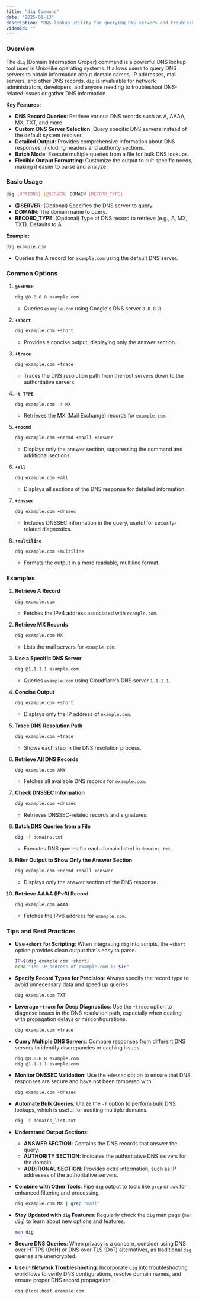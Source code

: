 ```yaml
---
title: "dig Command"
date: "2025-01-13"
description: "DNS lookup utility for querying DNS servers and troubleshooting DNS issues."
videoId: ""
---
```


### Overview

The `dig` (Domain Information Groper) command is a powerful DNS lookup tool used in Unix-like operating systems. It allows users to query DNS servers to obtain information about domain names, IP addresses, mail servers, and other DNS records. `dig` is invaluable for network administrators, developers, and anyone needing to troubleshoot DNS-related issues or gather DNS information.

**Key Features:**
- **DNS Record Queries**: Retrieve various DNS records such as A, AAAA, MX, TXT, and more.
- **Custom DNS Server Selection**: Query specific DNS servers instead of the default system resolver.
- **Detailed Output**: Provides comprehensive information about DNS responses, including headers and authority sections.
- **Batch Mode**: Execute multiple queries from a file for bulk DNS lookups.
- **Flexible Output Formatting**: Customize the output to suit specific needs, making it easier to parse and analyze.

### Basic Usage

```bash
dig [OPTIONS] [@SERVER] DOMAIN [RECORD_TYPE]
```

- **@SERVER**: (Optional) Specifies the DNS server to query.
- **DOMAIN**: The domain name to query.
- **RECORD_TYPE**: (Optional) Type of DNS record to retrieve (e.g., A, MX, TXT). Defaults to A.

**Example:**
```bash
dig example.com
```
- Queries the A record for `example.com` using the default DNS server.

### Common Options

1. **`@SERVER`**
   ```bash
   dig @8.8.8.8 example.com
   ```
   - Queries `example.com` using Google's DNS server `8.8.8.8`.

2. **`+short`**
   ```bash
   dig example.com +short
   ```
   - Provides a concise output, displaying only the answer section.

3. **`+trace`**
   ```bash
   dig example.com +trace
   ```
   - Traces the DNS resolution path from the root servers down to the authoritative servers.

4. **`-t TYPE`**
   ```bash
   dig example.com -t MX
   ```
   - Retrieves the MX (Mail Exchange) records for `example.com`.

5. **`+nocmd`**
   ```bash
   dig example.com +nocmd +noall +answer
   ```
   - Displays only the answer section, suppressing the command and additional sections.

6. **`+all`**
   ```bash
   dig example.com +all
   ```
   - Displays all sections of the DNS response for detailed information.

7. **`+dnssec`**
   ```bash
   dig example.com +dnssec
   ```
   - Includes DNSSEC information in the query, useful for security-related diagnostics.

8. **`+multiline`**
   ```bash
   dig example.com +multiline
   ```
   - Formats the output in a more readable, multiline format.

### Examples

1. **Retrieve A Record**
   ```bash
   dig example.com
   ```
   - Fetches the IPv4 address associated with `example.com`.

2. **Retrieve MX Records**
   ```bash
   dig example.com MX
   ```
   - Lists the mail servers for `example.com`.

3. **Use a Specific DNS Server**
   ```bash
   dig @1.1.1.1 example.com
   ```
   - Queries `example.com` using Cloudflare's DNS server `1.1.1.1`.

4. **Concise Output**
   ```bash
   dig example.com +short
   ```
   - Displays only the IP address of `example.com`.

5. **Trace DNS Resolution Path**
   ```bash
   dig example.com +trace
   ```
   - Shows each step in the DNS resolution process.

6. **Retrieve All DNS Records**
   ```bash
   dig example.com ANY
   ```
   - Fetches all available DNS records for `example.com`.

7. **Check DNSSEC Information**
   ```bash
   dig example.com +dnssec
   ```
   - Retrieves DNSSEC-related records and signatures.

8. **Batch DNS Queries from a File**
   ```bash
   dig -f domains.txt
   ```
   - Executes DNS queries for each domain listed in `domains.txt`.

9. **Filter Output to Show Only the Answer Section**
   ```bash
   dig example.com +nocmd +noall +answer
   ```
   - Displays only the answer section of the DNS response.

10. **Retrieve AAAA (IPv6) Record**
    ```bash
    dig example.com AAAA
    ```
    - Fetches the IPv6 address for `example.com`.

### Tips and Best Practices

- **Use `+short` for Scripting**: When integrating `dig` into scripts, the `+short` option provides clean output that's easy to parse.
  ```bash
  IP=$(dig example.com +short)
  echo "The IP address of example.com is $IP"
  ```

- **Specify Record Types for Precision**: Always specify the record type to avoid unnecessary data and speed up queries.
  ```bash
  dig example.com TXT
  ```

- **Leverage `+trace` for Deep Diagnostics**: Use the `+trace` option to diagnose issues in the DNS resolution path, especially when dealing with propagation delays or misconfigurations.
  ```bash
  dig example.com +trace
  ```

- **Query Multiple DNS Servers**: Compare responses from different DNS servers to identify discrepancies or caching issues.
  ```bash
  dig @8.8.8.8 example.com
  dig @1.1.1.1 example.com
  ```

- **Monitor DNSSEC Validation**: Use the `+dnssec` option to ensure that DNS responses are secure and have not been tampered with.
  ```bash
  dig example.com +dnssec
  ```

- **Automate Bulk Queries**: Utilize the `-f` option to perform bulk DNS lookups, which is useful for auditing multiple domains.
  ```bash
  dig -f domains_list.txt
  ```

- **Understand Output Sections**:
  - **ANSWER SECTION**: Contains the DNS records that answer the query.
  - **AUTHORITY SECTION**: Indicates the authoritative DNS servers for the domain.
  - **ADDITIONAL SECTION**: Provides extra information, such as IP addresses of the authoritative servers.

- **Combine with Other Tools**: Pipe `dig` output to tools like `grep` or `awk` for enhanced filtering and processing.
  ```bash
  dig example.com MX | grep "mail"
  ```

- **Stay Updated with `dig` Features**: Regularly check the `dig` man page (`man dig`) to learn about new options and features.
  ```bash
  man dig
  ```

- **Secure DNS Queries**: When privacy is a concern, consider using DNS over HTTPS (DoH) or DNS over TLS (DoT) alternatives, as traditional `dig` queries are unencrypted.

- **Use in Network Troubleshooting**: Incorporate `dig` into troubleshooting workflows to verify DNS configurations, resolve domain names, and ensure proper DNS record propagation.
  ```bash
  dig @localhost example.com
  ```